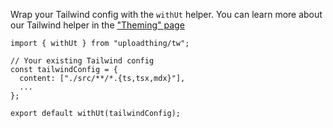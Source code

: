 Wrap your Tailwind config with the `withUt` helper. You can learn more about our
Tailwind helper in the ["Theming" page](/theming#with-tailwindcss)

```tsx copy filename="tailwind.config.ts"
import { withUt } from "uploadthing/tw";

// Your existing Tailwind config
const tailwindConfig = {
  content: ["./src/**/*.{ts,tsx,mdx}"],
  ...
};

export default withUt(tailwindConfig);
```
